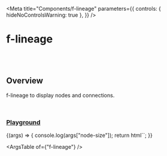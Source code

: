 
<Meta
  title="Components/f-lineage"
  parameters={{
    controls: { hideNoControlsWarning: true },
  }}
/>

# f-lineage

<br />
<br />

## Overview

<f-div direction="column" gap="x-small" height="hug-content">
  <f-icon-button icon="i-delete" type="transparent"></f-icon-button>
  <f-icon-button icon="i-edit" type="transparent"></f-icon-button>
</f-div>

f-lineage to display nodes and connections.

<br />

### [Playground](/story/components-f-lineage--playground)

<Canvas>
  <Story
    name="Playground"
    argTypes={{
      direction: {
        control: "select",
        options: ["horizontal", "vertical"],
      },
      data: {
        control: "object",
      },
      padding: {
        control: "number",
      },
      gap: {
        control: "number",
      },
      ["node-size"]: {
        control: "object",
      },
    }}
    args={{
      direction: "horizontal",
      data: [
        {
          id: "level1_1",
          to: [
            {
              id: "level1_2_1",
            },
            {
              id: "level1_2_2",
              to: [
                {
                  id: "level1_3_1",
                  to: [
                    {
                      id: "level1_4_1",
                    },
                    {
                      id: "level1_4_2",
                    },
                  ],
                },
              ],
            },
            {
              id: "level1_2_3",
            },
            {
              id: "level1_2_4",
            },
            {
              id: "level1_2_5",
            },
            {
              id: "level1_2_6",
            },
          ],
          children: [
            {
              id: "child1",
            },
            {
              id: "child2",
            },
            {
              id: "child3",
            },
            {
              id: "child4",
            },
          ],
        },
        {
          id: "level1_2",
          to: [
            {
              id: "level2_2_1",
              children: [
                {
                  id: "child1_2_2_1",
                },
                {
                  id: "child2_2_2_1",
                },
              ],
            },
            {
              id: "level2_2_2",
              to: [
                {
                  id: "level2_3_1",
                  to: [
                    {
                      id: "level2_4_1",
                    },
                  ],
                },
              ],
            },
            {
              id: "level2_2_3",
              to: [
                {
                  id: "node1",
                },
              ],
            },
          ],
        },
        {
          id: "level1_3",
          to: [
            {
              id: "level3_2_1",
            },
            {
              id: "level3_2_2",
            },
          ],
        },
      ],
      padding: 16,
      gap: 100,
      ["node-size"]: { width: 200, height: 52 },
      ["children-node-size"]: { width: 200, height: 32 },
    }}
  >
    {(args) => {
      console.log(args["node-size"]);
      return html`<f-lineage
        .direction=${args.direction}
        .data=${args.data}
        .padding=${args.padding}
        .gap=${args.gap}
        .node-size=${args["node-size"]}
        .children-node-size=${args["children-node-size"]}
      ></f-lineage>`;
    }}
  </Story>
</Canvas>

<br />

<ArgsTable of={"f-lineage"} />
